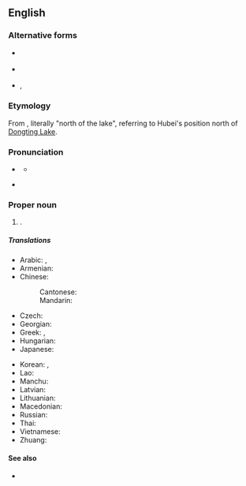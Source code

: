 ==English==
{{wikipedia}}

===Alternative forms===
* {{sense|historical|obsolete}} {{l|en|Hupeh}}
* {{q|abbreviation}} {{l|en|E}}
* {{q|from {{w|Wade–Giles}}}} {{l|en|Hu-pei}}, {{l|en|Hupei}}

===Etymology===
From {{bor|en|cmn|-}} {{zh-l|湖北}}, literally "north of the lake", referring to Hubei's position north of [[Dongting Lake]].

===Pronunciation===
* {{a|RP}} {{IPA|en|/ˈhuːˌbeɪ/|/ˌhuːˈbeɪ/}}
** {{audio|en|LL-Q1860 (eng)-Vealhurl-Hubei.wav|Audio (UK)}}
* {{a|GA}} {{IPA|en|/ˈhuˌbeɪ/|/ˌhuˈbeɪ/|/ˈhubaɪ/}}

===Proper noun===
{{en-proper noun}}

# {{place|en|province|in central|c/China|with its capital at [[Wuhan]]}}.

=====Translations=====
{{trans-top|province in central China}}
* Arabic: {{t|ar|خُوبِي|m|tr=ḵubī}}, {{t|ar|هُوبِي|m|tr=hubī}}
* Armenian: {{t|hy|Հուբեյ|sc=Armn}}
* Chinese:
*: Cantonese: {{t|yue|湖北|tr=wu4 bak1}}
*: Mandarin: {{t+|cmn|湖北|tr=Húběi|sc=Hani}}
* Czech: {{t|cs|Chu-pej}}
* Georgian: {{t|ka|ხუბეი}}
* Greek: {{t+|el|Χουμπέι}}, {{t|el|Χουπέι}}
* Hungarian: {{t|hu|Hupej}}
* Japanese: {{t+|ja|湖北|tr=こほく, Kohoku}}
{{trans-mid}}
* Korean: {{t|ko|^후베이}}, {{t|ko|호북}}
* Lao: {{t-needed|lo}}
* Manchu: {{t|mnc|ᡥᡡᠪᡝ}}
* Latvian: {{t|lv|Hubei}}
* Lithuanian: {{t|lt|Hubėjus}}
* Macedonian: {{t|mk|Хубеј}}
* Russian: {{t|ru|Хубэ́й|m}}
* Thai: {{t-needed|th}}
* Vietnamese: {{t|vi|Hồ Bắc}}
* Zhuang: {{t|za|Huzbwz}}
{{trans-bottom}}

====See also====
* {{l|en|Wuhan}}